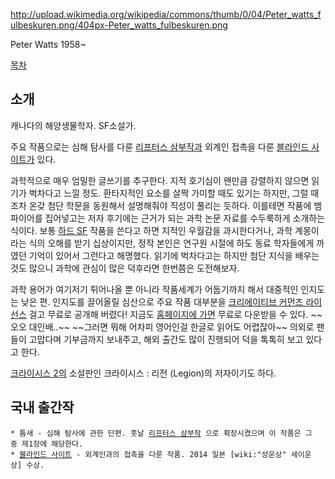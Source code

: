 http://upload.wikimedia.org/wikipedia/commons/thumb/0/04/Peter_watts_fulbeskuren.png/404px-Peter_watts_fulbeskuren.png


Peter Watts
1958~


[[목차]]

== 소개 ==
캐나다의 해양생물학자. SF소설가.

주요 작품으로는 심해 탐사를 다룬 [[리프터스 삼부작]]과 외계인 접촉을 다룬 [[블라인드 사이트]]가 있다.

과학적으로 매우 엄밀한 글쓰기를 추구한다. 지적 호기심이 왠만큼 강렬하지 않으면 읽기가 벅차다고 느낄 정도. 환타지적인 요소를 살짝 가미할 때도 있기는 하지만, 그럴 때조차 온갖 첨단 학문을 동원해서 설명해줘야 직성이 풀리는 듯하다. 이를테면 작품에 뱀파이어를 집어넣고는 저자 후기에는 근거가 되는 과학 논문 자료를 수두룩하게 소개하는 식이다. 보통 [[하드 SF]] 작품을 쓴다고 하면 지적인 우월감을 과시한다거나, 과학 계몽이라는 식의 오해를 받기 십상이지만, 정작 본인은 연구원 시절에 하도 동료 학자들에게 까였던 기억이 있어서 그런다고 해명했다. 읽기에 벅차다고는 하지만 첨단 지식을 배우는 것도 많으니 과학에 관심이 많은 덕후라면 한번쯤은 도전해보자.

과학 용어가 여기저기 튀어나올 뿐 아니라 작품세계가 어둡기까지 해서 대중적인 인지도는 낮은 편. 인지도를 끌어올릴 심산으로 주요 작품 대부분을 [[크리에이티브 커먼즈 라이선스]] 걸고 무료로 공개해 버렸다! 지금도 [http://rifters.com/real/shorts.htm 홈페이지에 가면] 무료로 다운받을 수 있다. ~~오오 대인배..~~ ~~그러면 뭐해 어차피 영어인걸 한글로 읽어도 어렵잖아~~ 의외로 팬들이 고맙다며 기부금까지 보내주고, 해외 출간도 많이 진행되어 덕을 톡톡히 보고 있다고 한다.

[[크라이시스 2]]의 소설판인 크라이시스 : 리전 (Legion)의 저자이기도 하다.

== 국내 출간작 ==
 * 틈새 - 심해 탐사에 관한 단편. 훗날 [[리프터스 삼부작]] 으로 확장시켰으며 이 작품은 그중 제1장에 해당한다.
 * [[블라인드 사이트]] - 외계인과의 접촉을 다룬 작품. 2014 일본 [wiki:"성운상" 세이운상] 수상.
